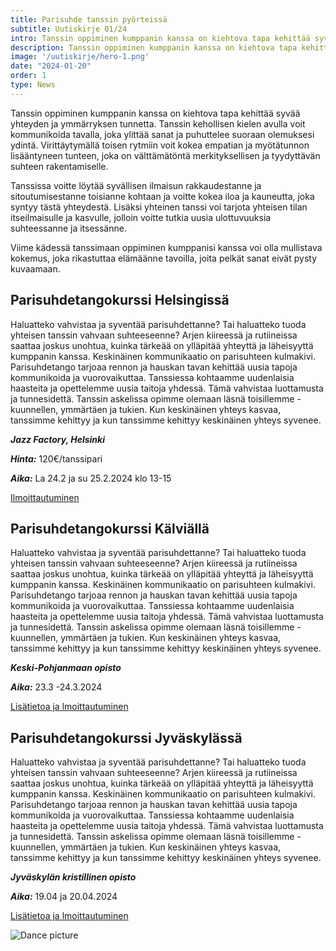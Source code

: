 ```yaml
---
title: Parisuhde tanssin pyörteissä
subtitle: Uutiskirje 01/24 
intro: Tanssin oppiminen kumppanin kanssa on kiehtova tapa kehittää syvää yhteyden ja ymmärryksen tunnetta. Tanssin kehollisen kielen avulla voit kommunikoida tavalla, joka ylittää sanat ja puhuttelee suoraan olemuksesi ydintä.
description: Tanssin oppiminen kumppanin kanssa on kiehtova tapa kehittää syvää yhteyden ja ymmärryksen tunnetta.
image: '/uutiskirje/hero-1.png'
date: "2024-01-20"
order: 1
type: News
---
```


Tanssin oppiminen kumppanin kanssa on kiehtova tapa kehittää syvää yhteyden ja ymmärryksen tunnetta. Tanssin kehollisen kielen avulla voit kommunikoida tavalla, joka ylittää sanat ja puhuttelee suoraan olemuksesi ydintä. Virittäytymällä toisen rytmiin voit kokea empatian ja myötätunnon lisääntyneen tunteen, joka on välttämätöntä merkityksellisen ja tyydyttävän suhteen rakentamiselle.

Tanssissa voitte löytää syvällisen ilmaisun rakkaudestanne ja sitoutumisestanne toisianne kohtaan ja voitte kokea iloa ja kauneutta, joka syntyy tästä yhteydestä. Lisäksi yhteinen tanssi voi tarjota yhteisen tilan itseilmaisulle ja kasvulle, jolloin voitte tutkia uusia ulottuvuuksia suhteessanne ja itsessänne.

Viime kädessä tanssimaan oppiminen kumppanisi kanssa voi olla mullistava kokemus, joka rikastuttaa elämäänne tavoilla, joita pelkät sanat eivät pysty kuvaamaan.


## Parisuhdetangokurssi Helsingissä

Haluatteko vahvistaa ja syventää parisuhdettanne? Tai haluatteko tuoda yhteisen tanssin vahvaan suhteeseenne? Arjen kiireessä ja rutiineissa saattaa joskus unohtua, kuinka tärkeää on ylläpitää yhteyttä ja läheisyyttä kumppanin kanssa. Keskinäinen kommunikaatio on parisuhteen kulmakivi. Parisuhdetango tarjoaa rennon ja hauskan tavan kehittää uusia tapoja kommunikoida ja vuorovaikuttaa. Tanssiessa kohtaamme uudenlaisia haasteita ja opettelemme uusia taitoja yhdessä. Tämä vahvistaa luottamusta ja tunnesidettä. Tanssin askelissa opimme olemaan läsnä toisillemme - kuunnellen, ymmärtäen ja tukien. Kun keskinäinen yhteys kasvaa, tanssimme kehittyy ja kun tanssimme kehittyy keskinäinen yhteys syvenee.

***Jazz Factory, Helsinki***

 ***Hinta:*** 120€/tanssipari

 ***Aika:*** La 24.2 ja su 25.2.2024 klo 13-15

[Ilmoittautuminen](https://parisuhdetango.fi/ilmoittautuminen)

## Parisuhdetangokurssi Kälviällä

Haluatteko vahvistaa ja syventää parisuhdettanne? Tai haluatteko tuoda yhteisen tanssin vahvaan suhteeseenne? Arjen kiireessä ja rutiineissa saattaa joskus unohtua, kuinka tärkeää on ylläpitää yhteyttä ja läheisyyttä kumppanin kanssa. Keskinäinen kommunikaatio on parisuhteen kulmakivi. Parisuhdetango tarjoaa rennon ja hauskan tavan kehittää uusia tapoja kommunikoida ja vuorovaikuttaa. Tanssiessa kohtaamme uudenlaisia haasteita ja opettelemme uusia taitoja yhdessä. Tämä vahvistaa luottamusta ja tunnesidettä. Tanssin askelissa opimme olemaan läsnä toisillemme - kuunnellen, ymmärtäen ja tukien. Kun keskinäinen yhteys kasvaa, tanssimme kehittyy ja kun tanssimme kehittyy keskinäinen yhteys syvenee.

***Keski-Pohjanmaan opisto***

***Aika:*** 23.3 -24.3.2024

[Lisätietoa ja lmoittautuminen](https://www.kpedu.fi/hakijalle/koulutustarjonta/koulutus/parisuhdetangokurssi_(a107057))

## Parisuhdetangokurssi Jyväskylässä

Haluatteko vahvistaa ja syventää parisuhdettanne? Tai haluatteko tuoda yhteisen tanssin vahvaan suhteeseenne? Arjen kiireessä ja rutiineissa saattaa joskus unohtua, kuinka tärkeää on ylläpitää yhteyttä ja läheisyyttä kumppanin kanssa. Keskinäinen kommunikaatio on parisuhteen kulmakivi. Parisuhdetango tarjoaa rennon ja hauskan tavan kehittää uusia tapoja kommunikoida ja vuorovaikuttaa. Tanssiessa kohtaamme uudenlaisia haasteita ja opettelemme uusia taitoja yhdessä. Tämä vahvistaa luottamusta ja tunnesidettä. Tanssin askelissa opimme olemaan läsnä toisillemme - kuunnellen, ymmärtäen ja tukien. Kun keskinäinen yhteys kasvaa, tanssimme kehittyy ja kun tanssimme kehittyy keskinäinen yhteys syvenee.

***Jyväskylän kristillinen opisto***

***Aika:*** 19.04 ja 20.04.2024

[Lisätietoa ja lmoittautuminen](https://jko.fi/koulutus/lyhytkurssit/#moniammatillinen)

![Dance picture](/img/strip-3.webp)

